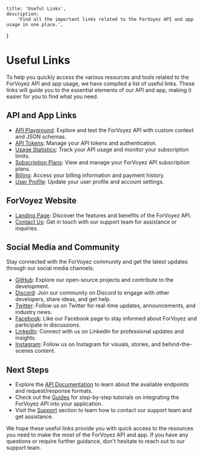	title: 'Useful Links',
	description:
		'Find all the important links related to the ForVoyez API and app usage in one place.',
}

# Useful Links

To help you quickly access the various resources and tools related to the ForVoyez API and app usage, we have compiled a list of useful links. These links will guide you to the essential elements of our API and app, making it easier for you to find what you need.

## API and App Links

- [API Playground](https://forvoyez.com/app/playground): Explore and test the ForVoyez API with custom context and JSON schemas.
- [API Tokens](https://forvoyez.com/app/tokens): Manage your API tokens and authentication.
- [Usage Statistics](https://forvoyez.com/app/usage): Track your API usage and monitor your subscription limits.
- [Subscription Plans](https://forvoyez.com/app/plans): View and manage your ForVoyez API subscription plans.
- [Billing](https://forvoyez.com/app/billing): Access your billing information and payment history.
- [User Profile](https://forvoyez.com/profile): Update your user profile and account settings.

## ForVoyez Website

- [Landing Page](https://forvoyez.com/): Discover the features and benefits of the ForVoyez API.
- [Contact Us](https://forvoyez.com/contact): Get in touch with our support team for assistance or inquiries.

## Social Media and Community

Stay connected with the ForVoyez community and get the latest updates through our social media channels:

- [GitHub](https://github.com/forvoyez): Explore our open-source projects and contribute to the development.
- [Discord](https://forvoyez.com/discord): Join our community on Discord to engage with other developers, share ideas, and get help.
- [Twitter](https://twitter.com/forvoyez): Follow us on Twitter for real-time updates, announcements, and industry news.
- [Facebook](https://www.facebook.com/forvoyez): Like our Facebook page to stay informed about ForVoyez and participate in discussions.
- [LinkedIn](https://www.linkedin.com/company/forvoyez): Connect with us on LinkedIn for professional updates and insights.
- [Instagram](https://www.instagram.com/forvoyez): Follow us on Instagram for visuals, stories, and behind-the-scenes content.

## Next Steps

- Explore the [API Documentation](/api-documentation) to learn about the available endpoints and request/response formats.
- Check out the [Guides](/guides) for step-by-step tutorials on integrating the ForVoyez API into your application.
- Visit the [Support](/support) section to learn how to contact our support team and get assistance.

We hope these useful links provide you with quick access to the resources you need to make the most of the ForVoyez API and app. If you have any questions or require further guidance, don't hesitate to reach out to our support team.
